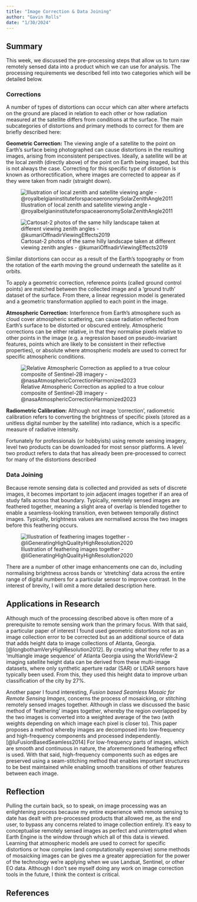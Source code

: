 ```yaml
---
title: "Image Correction & Data Joining"
author: "Gavin Rolls"
date: "1/30/2024"
---
```


## Summary

This week, we discussed the pre-processing steps that allow us to turn raw remotely sensed data into a product which we can use for analysis. The processing requirements we described fell into two categories which will be detailed below.

### **Corrections**

A number of types of distortions can occur which can alter where artefacts on the ground are placed in relation to each other or how radiation measured at the satellite differs from conditions at the surface. The main subcategories of distortions and primary methods to correct for them are briefly described here:

**Geometric Correction:** The viewing angle of a satellite to the point on Earth's surface being photographed can cause distortions in the resulting images, arising from inconsistent perspectives. Ideally, a satellite will be at the local zenith (directly above) of the point on Earth being imaged, but this is not always the case. Correcting for this specific type of distortion is known as orthorectification, where images are corrected to appear as if they were taken from nadir (straight down).

![Illustration of local zenith and satellite viewing angle - @royalbelgianinstituteforspaceaeronomySolarZenithAngle2011](img/Zenith.png)

![Cartosat-2 photos of the same hilly landscape taken at different viewing zenith angles - @kumariOffnadirViewingEffects2019](img/Off-Nadir.png)

Similar distortions can occur as a result of the Earth's topography or from the rotation of the earth moving the ground underneath the satellite as it orbits.

To apply a geometric correction, reference points (called ground control points) are matched between the collected image and a 'ground truth' dataset of the surface. From there, a linear regression model is generated and a geometric transformation applied to each point in the image.

**Atmospheric Correction:** Interference from Earth's atmosphere such as cloud cover atmospheric scattering, can cause radiation reflected from Earth's surface to be distorted or obscured entirely. Atmospheric corrections can be either relative, in that they normalise pixels relative to other points in the image (e.g. a regression based on pseudo-invariant features, points which are likely to be consistent in their reflective properties), or absolute where atmospheric models are used to correct for specific atmospheric conditions.

![Relative Atmospheric Correction as applied to a true colour composite of Sentinel-2B imagery - @nasaAtmosphericCorrectionHarmonized2023](img/AtmosphericCorrection.png)

**Radiometric Calibration:** Although not image 'correction', radiometric calibration refers to converting the brightness of specific pixels (stored as a unitless digital number by the satellite) into radiance, which is a specific measure of radiative intensity.

Fortunately for professionals (or hobbyists) using remote sensing imagery, level two products can be downloaded for most sensor platforms. A level two product refers to data that has already been pre-processed to correct for many of the distortions described

### **Data Joining**

Because remote sensing data is collected and provided as sets of discrete images, it becomes important to join adjacent images together if an area of study falls across that boundary. Typically, remotely sensed images are feathered together, meaning a slight area of overlap is blended together to enable a seamless-looking transition, even between temporally distinct images. Typically, brightness values are normalised across the two images before this feathering occurs.

![Illustration of feathering images together - @liGeneratingHighQualityHighResolution2020](img/Feathering.jpg)

There are a number of other image enhancements one can do, including normalising brightness across bands or 'stretching' data across the entire range of digital numbers for a particular sensor to improve contrast. In the interest of brevity, I will omit a more detailed description here.

## Applications in Research

Although much of the processing described above is often more of a prerequisite to remote sensing work than the primary focus. With that said, a particular paper of interest I found used geometric distortions not as an image collection error to be corrected but as an additional source of data that adds height data to image collections of Atlanta, Georgia. [@longbothamVeryHighResolution2012]. By creating what they refer to as a 'multiangle image sequence' of Atlanta Georgia using the WorldView-2 imaging satellite height data can be derived from these multi-image datasets, where only synthetic aperture radar (SAR) or LIDAR sensors have typically been used. From this, they used this height data to improve urban classification of the city by 27%.

Another paper I found interesting, *Fusion based Seamless Mosaic for Remote Sensing Images*, concerns the process of mosaicking, or stitching remotely sensed images together. Although in class we discussed the basic method of 'feathering' images together, whereby the region overlapped by the two images is converted into a weighted average of the two (with weights depending on which image each pixel is closer to). This paper proposes a method whereby images are decomposed into low-frequency and high-frequency components and processed independently. [@luFusionBasedSeamless2014] For low-frequency parts of images, which are smooth and continuous in nature, the aforementioned feathering effect is used. With that said, high-frequency components such as edges are preserved using a seam-stitching method that enables important structures to be best maintained while enabling smooth transitions of other features between each image.

## Reflection

Pulling the curtain back, so to speak, on image processing was an enlightening process because my entire experience with remote sensing to date has dealt with pre-processed products that allowed me, as the end user, to bypass any concerns related to image collection entirely. It's easy to conceptualise remotely sensed images as perfect and uninterrupted when Earth Engine is the window through which all of this data is viewed. Learning that atmospheric models are used to correct for specific distortions or how complex (and computationally expensive) some methods of mosaicking images can be gives me a greater appreciation for the power of the technology we're applying when we use Landsat, Sentinel, or other EO data. Although I don't see myself doing any work on image correction tools in the future, I think the context is critical.

## **References**
